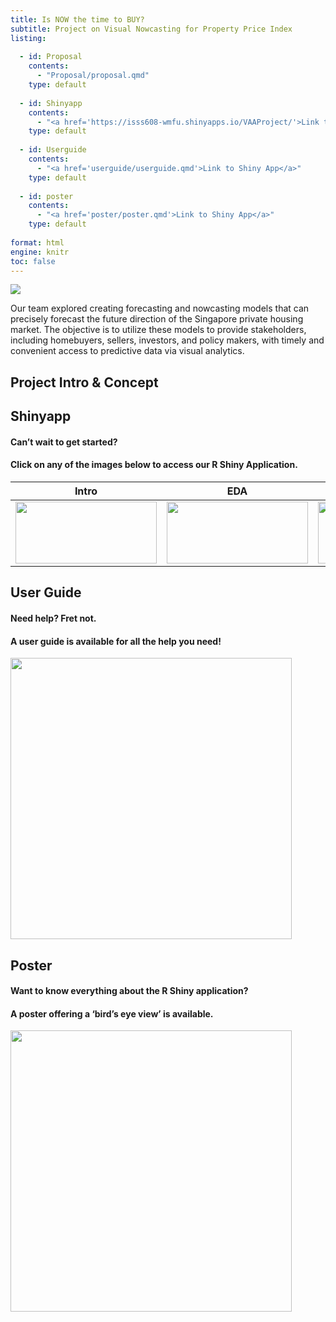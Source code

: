 ```yaml
---
title: Is NOW the time to BUY?
subtitle: Project on Visual Nowcasting for Property Price Index
listing:
  
  - id: Proposal
    contents:
      - "Proposal/proposal.qmd"
    type: default
    
  - id: Shinyapp
    contents:
      - "<a href='https://isss608-wmfu.shinyapps.io/VAAProject/'>Link to Shiny App</a>"
    type: default  
    
  - id: Userguide
    contents:
      - "<a href='userguide/userguide.qmd'>Link to Shiny App</a>"
    type: default
      
  - id: poster
    contents:
      - "<a href='poster/poster.qmd'>Link to Shiny App</a>"
    type: default
    
format: html
engine: knitr
toc: false
---
```


![](images/clipboard-2414267684.png)

Our team explored creating forecasting and nowcasting models that can precisely forecast the future direction of the Singapore private housing market. The objective is to utilize these models to provide stakeholders, including homebuyers, sellers, investors, and policy makers, with timely and convenient access to predictive data via visual analytics.

::: content-container
::: listing-block
## Project Intro & Concept

</a>

::: {#Proposal}
:::
:::
:::

::: content-container
::: listing-block
## Shinyapp

#### Can't wait to get started?

#### Click on any of the images below to access our R Shiny Application.

</a>

::: {#Shinyapp}
:::

| Intro                                                                                               | EDA                                                                                                 | Time Series Forecasting                                                                             | Nowcasting                                                                                          |
|------------------|------------------|------------------|------------------|
| [![](images/ShinyApp1.png){width="226" height="99"}](https://isss608-wmfu.shinyapps.io/VAAProject/) | [![](images/ShinyApp2.png){width="226" height="99"}](https://isss608-wmfu.shinyapps.io/VAAProject/) | [![](images/ShinyApp3.png){width="226" height="99"}](https://isss608-wmfu.shinyapps.io/VAAProject/) | [![](images/ShinyApp4.png){width="226" height="99"}](https://isss608-wmfu.shinyapps.io/VAAProject/) |
:::
:::

::: content-container
::: listing-block
## User Guide

#### Need help? Fret not.

#### A user guide is available for all the help you need!

[![](images/userguide.png){fig-align="center" width="450"}](userguide/userguide.qmd)
:::
:::

::: content-container
::: listing-block
## Poster

#### Want to know everything about the R Shiny application?

#### A poster offering a 'bird's eye view' is available.

[![](images/poster.png){fig-align="center" width="450"}](poster/poster.qmd)
:::
:::

